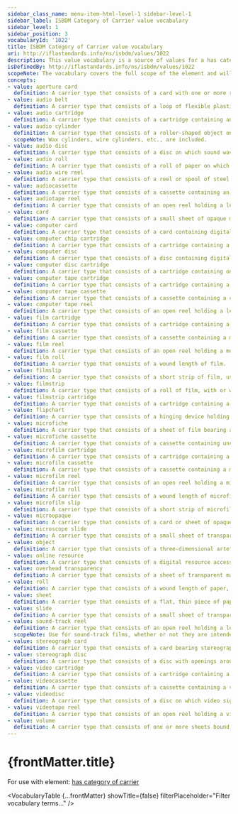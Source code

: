 ```yaml
---
sidebar_class_name: menu-item-html-level-1 sidebar-level-1
sidebar_label: ISBDM Category of Carrier value vocabulary
sidebar_level: 1
sidebar_position: 3
vocabularyId: '1022'
title: ISBDM Category of Carrier value vocabulary
uri: http://iflastandards.info/ns/isbdm/values/1022
description: This value vocabulary is a source of values for a has category of carrier element.
isDefinedBy: http://iflastandards.info/ns/isbdm/values/1022
scopeNote: The vocabulary covers the full scope of the element and will not be extended with additional values.
concepts:
- value: aperture card
  definition: A carrier type that consists of a card with one or more rectangular openings or apertures holding frames of microfilm.
- value: audio belt
  definition: A carrier type that consists of a loop of flexible plastic or magnetic film on which audio signals are mechanically recorded, commonly known under the trade name Dictabelt.
- value: audio cartridge
  definition: A carrier type that consists of a cartridge containing an audio tape.
- value: audio cylinder
  definition: A carrier type that consists of a roller-shaped object on which sound waves are incised or indented in a continuous circular groove.
  scopeNote: Wax cylinders, wire cylinders, etc., are included.
- value: audio disc
  definition: A carrier type that consists of a disc on which sound waves, recorded as modulations, pulses, etc., are incised or indented in a continuous spiral groove.
- value: audio roll
  definition: A carrier type that consists of a roll of paper on which musical notes are represented by perforations, designed to mechanically reproduce the music when used in a player piano, player organ, etc.
- value: audio wire reel
  definition: A carrier type that consists of a reel or spool of steel or stainless steel wire upon which audio signals are magnetically recorded.
- value: audiocassette
  definition: A carrier type that consists of a cassette containing an audiotape.
- value: audiotape reel
  definition: A carrier type that consists of an open reel holding a length of audiotape to be used with reel-to-reel audio equipment.
- value: card
  definition: A carrier type that consists of a small sheet of opaque material.
- value: computer card
  definition: A carrier type that consists of a card containing digitally encoded data designed for use with a computer.
- value: computer chip cartridge
  definition: A carrier type that consists of a cartridge containing a miniaturized electronic circuit on a small wafer of semiconductor silicon, designed to provide additional processing, memory, or storage capacity.
- value: computer disc
  definition: A carrier type that consists of a disc containing digitally encoded data that are magnetically or optically recorded.
- value: computer disc cartridge
  definition: A carrier type that consists of a cartridge containing one or more computer discs.
- value: computer tape cartridge
  definition: A carrier type that consists of a cartridge containing a computer tape.
- value: computer tape cassette
  definition: A carrier type that consists of a cassette containing a computer tape.
- value: computer tape reel
  definition: A carrier type that consists of an open reel holding a length of computer tape to be used with a computer tape drive.
- value: film cartridge
  definition: A carrier type that consists of a cartridge containing a motion picture film.
- value: film cassette
  definition: A carrier type that consists of a cassette containing a motion picture film.
- value: film reel
  definition: A carrier type that consists of an open reel holding a motion picture film to be used with a motion picture film projector.
- value: film roll
  definition: A carrier type that consists of a wound length of film.
- value: filmslip
  definition: A carrier type that consists of a short strip of film, usually in rigid format rather than rolled.
- value: filmstrip
  definition: A carrier type that consists of a roll of film, with or without recorded sound, containing a succession of images intended for projection one at a time.
- value: filmstrip cartridge
  definition: A carrier type that consists of a cartridge containing a filmstrip.
- value: flipchart
  definition: A carrier type that consists of a hinging device holding two or more sheets designed for use on an easel.
- value: microfiche
  definition: A carrier type that consists of a sheet of film bearing a number of micro-images in a two-dimensional array.
- value: microfiche cassette
  definition: A carrier type that consists of a cassette containing uncut microfiches.
- value: microfilm cartridge
  definition: A carrier type that consists of a cartridge containing a microfilm.
- value: microfilm cassette
  definition: A carrier type that consists of a cassette containing a microfilm.
- value: microfilm reel
  definition: A carrier type that consists of an open reel holding a microfilm, to be threaded into a microfilm reader.
- value: microfilm roll
  definition: A carrier type that consists of a wound length of microfilm.
- value: microfilm slip
  definition: A carrier type that consists of a short strip of microfilm cut from a roll.
- value: microopaque
  definition: A carrier type that consists of a card or sheet of opaque material bearing a number of micro-images in a two-dimensional array.
- value: microscope slide
  definition: A carrier type that consists of a small sheet of transparent material, with or without a protective mount, bearing a minute object designed for use with a device such as a microscope.
- value: object
  definition: A carrier type that consists of a three-dimensional artefact, a replica of an artefact, or a naturally-occurring object.
- value: online resource
  definition: A carrier type that consists of a digital resource accessed by means of hardware and software connections to a communications network.
- value: overhead transparency
  definition: A carrier type that consists of a sheet of transparent material, with or without a protective mount, bearing an image designed for use with an overhead projector.
- value: roll
  definition: A carrier type that consists of a wound length of paper, film, tape, etc.
- value: sheet
  definition: A carrier type that consists of a flat, thin piece of paper, plastic, etc.
- value: slide
  definition: A carrier type that consists of a small sheet of transparent material, usually in a protective mount, bearing an image designed for use with a slide projector or viewer.
- value: sound-track reel
  definition: A carrier type that consists of an open reel holding a length of film on which sound is recorded.
  scopeNote: Use for sound-track films, whether or not they are intended to accompany visual images on film.
- value: stereograph card
  definition: A carrier type that consists of a card bearing stereographic images.
- value: stereograph disc
  definition: A carrier type that consists of a disc with openings around the perimeter holding pairs of still images designed for use with a stereograph viewer.
- value: video cartridge
  definition: A carrier type that consists of a cartridge containing a video tape.
- value: videocassette
  definition: A carrier type that consists of a cassette containing a video tape.
- value: videodisc
  definition: A carrier type that consists of a disc on which video signals, with or without sound, are recorded.
- value: videotape reel
  definition: A carrier type that consists of an open reel holding a video tape for use with reel-to-reel video equipment.
- value: volume
  definition: A carrier type that consists of one or more sheets bound or fastened together to form a single unit.
---
```


# {frontMatter.title}

For use with element: [has category of carrier](/docs/attributes/1022.html)

<VocabularyTable 
  {...frontMatter} 
  showTitle={false}
  filterPlaceholder="Filter vocabulary terms..."
/>

